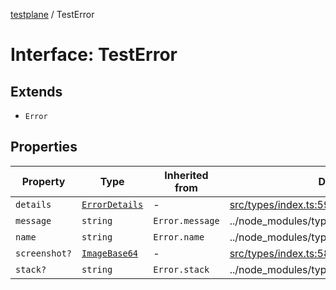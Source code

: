 [testplane](../README.mdx) / TestError

# Interface: TestError

## Extends

- `Error`

## Properties

| Property | Type | Inherited from | Defined in |
| ------ | ------ | ------ | ------ |
| `details` | [`ErrorDetails`](ErrorDetails.mdx) | - | [src/types/index.ts:59](https://github.com/gemini-testing/testplane/blob/57d0b182c37e21d8bdf52acbb137a028841767af/src/types/index.ts#L59) |
| `message` | `string` | `Error.message` | ../node\_modules/typescript/lib/lib.es5.d.ts:1077 |
| `name` | `string` | `Error.name` | ../node\_modules/typescript/lib/lib.es5.d.ts:1076 |
| `screenshot?` | [`ImageBase64`](ImageBase64.mdx) | - | [src/types/index.ts:58](https://github.com/gemini-testing/testplane/blob/57d0b182c37e21d8bdf52acbb137a028841767af/src/types/index.ts#L58) |
| `stack?` | `string` | `Error.stack` | ../node\_modules/typescript/lib/lib.es5.d.ts:1078 |
